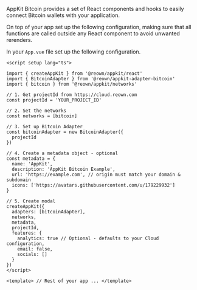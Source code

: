 

AppKit Bitcoin provides a set of React components and hooks to easily connect Bitcoin wallets with your application.

On top of your app set up the following configuration, making sure that all functions are called outside any React component to avoid unwanted rerenders.

In your `App.vue` file set up the following configuration.

```tsx
<script setup lang="ts">

import { createAppKit } from '@reown/appkit/react'
import { BitcoinAdapter } from '@reown/appkit-adapter-bitcoin'
import { bitcoin } from '@reown/appkit/networks'

// 1. Get projectId from https://cloud.reown.com
const projectId = 'YOUR_PROJECT_ID'

// 2. Set the networks
const networks = [bitcoin]

// 3. Set up Bitcoin Adapter
const bitcoinAdapter = new BitcoinAdapter({
  projectId
})

// 4. Create a metadata object - optional
const metadata = {
  name: 'AppKit',
  description: 'AppKit Bitcoin Example',
  url: 'https://example.com', // origin must match your domain & subdomain
  icons: ['https://avatars.githubusercontent.com/u/179229932']
}

// 5. Create modal
createAppKit({
  adapters: [bitcoinAdapter],
  networks,
  metadata,
  projectId,
  features: {
    analytics: true // Optional - defaults to your Cloud configuration,
    email: false,
    socials: []
  }
})
</script>

<template> // Rest of your app ... </template>
```

<BitcoinProviderInterface />